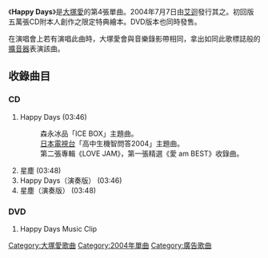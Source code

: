 {{Infobox song
| name       = Happy Days<BR><small>Happy Days</small>
| type       = [[單曲|單曲]]
| artist     = [[大塚愛|大塚愛]]
| cover      = happydays.jpg
<!-- 未知參數 | background = yellow -->
| released   = 2004年7月7日
| recorded   = 
| genre      = [[J-POP|J-POP]]
| length     = 15分08秒
| label      = [[avex_trax|avex trax]]
| A-side     = Happy Days
| B-side     = 星塵
| writer     = [[大塚愛|愛]]
| from_album = [[LOVE_JAM|LOVE JAM]]
| producer   = 
| prev_title = [[愛撒嬌|愛撒嬌]]
| prev_year  = 2004
| next_title = [[金魚花火|金魚花火]]
| next_year  = 2004
}}
《'''Happy Days'''》是[[大塚愛|大塚愛]]的第4張單曲。2004年7月7日由[[艾迴|艾迴]]發行其之。初回版五萬張CD附本人創作之限定特典繪本。DVD版本也同時發售。

在演唱會上若有演唱此曲時，大塚愛會與音樂錄影帶相同，拿出如同此歌標誌般的[[揚聲器|擴音器]]表演該曲。

== 收錄曲目 ==
=== CD ===
#Happy Days (03:46)
#:森永冰品「ICE BOX」主題曲。
#:[[日本電視台|日本電視台]]「高中生機智問答2004」主題曲。
#:第二張專輯《LOVE JAM》，第一張精選《愛 am BEST》收錄曲。
#星塵 (03:48)  
#Happy Days（演奏版） (03:46)
#星塵（演奏版） (03:48)

=== DVD ===
#Happy Days Music Clip
{{single-stub}}
{{大塚愛}}

[[Category:大塚愛歌曲|Category:大塚愛歌曲]]
[[Category:2004年單曲|Category:2004年單曲]]
[[Category:廣告歌曲|Category:廣告歌曲]]